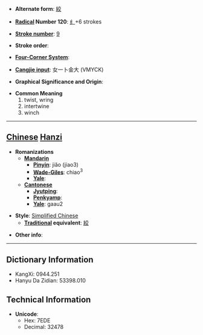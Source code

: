 * '''Alternate form''': [[絞]]

* '''[[Wiktionary:Chinese radical index| Radical]] Number 120''': [[Wiktionary:Chinese radical index 纟|纟]]+6 strokes

* '''[[Wiktionary:Chinese total strokes index|Stroke number]]''': [[Wiktionary:Chinese total strokes index 9|9]]

* '''Stroke order''': 

* '''[[Wiktionary:Chinese four corner index|Four-Corner System]]''': 

* '''[[Wiktionary:Chinese Cangjie index|Cangjie input]]''': 女一卜金大 (VMYCK)

* '''Graphical Significance and Origin''': 

* '''Common Meaning'''
*#twist, wring
*# intertwine
*# winch


----

== [[Chinese]] [[Hanzi]] ==

* '''Romanizations'''
** '''[[Mandarin]]'''
*** '''[[Pinyin]]''': jiǎo (jiao3)
*** '''[[Wade-Giles]]''': chiao<sup>3</sup>
*** '''[[Yale]]''': 
** '''[[Cantonese]]'''
*** '''[[Jyutping]]''':
*** '''[[Penkyamp]]''': 
*** '''[[Yale]]''': gaau2

* '''Style''': [[Simplified Chinese]] 
** '''[[Traditional Chinese|Traditional]] equivalent''': [[絞]]

* '''Other info''': 

----

== Dictionary Information ==

* KangXi: 0944.251
* Hanyu Da Zidian: 53398.010

== Technical Information ==

* '''Unicode''':
** Hex: 7EDE
** Decimal: 32478